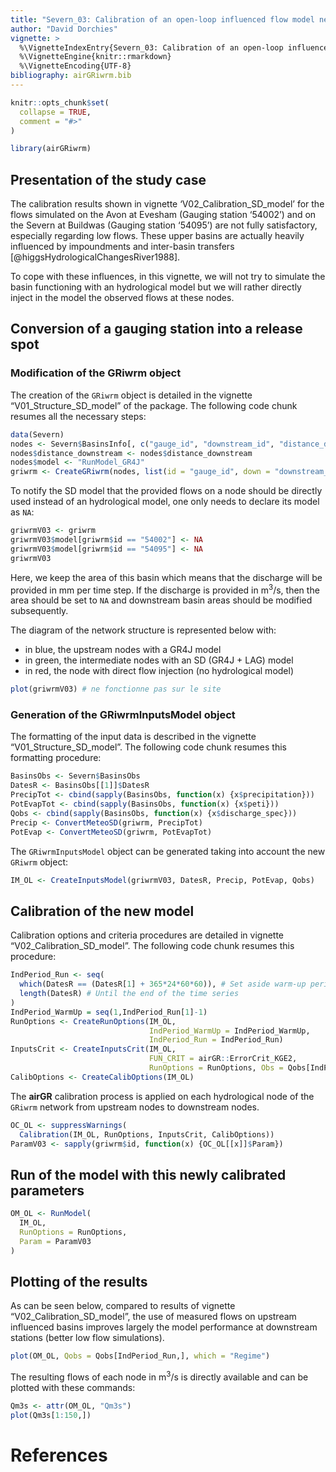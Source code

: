 ```yaml
---
title: "Severn_03: Calibration of an open-loop influenced flow model network"
author: "David Dorchies"
vignette: >
  %\VignetteIndexEntry{Severn_03: Calibration of an open-loop influenced flow model network}
  %\VignetteEngine{knitr::rmarkdown}
  %\VignetteEncoding{UTF-8}
bibliography: airGRiwrm.bib
---
```


```r
knitr::opts_chunk$set(
  collapse = TRUE,
  comment = "#>"
)
```

```r
library(airGRiwrm)
```

## Presentation of the study case

The calibration results shown in vignette 'V02_Calibration_SD_model' for the flows simulated on the Avon at Evesham (Gauging station '54002') and on the Severn at Buildwas (Gauging station '54095') are not fully satisfactory, especially regarding low flows. These upper basins are actually heavily influenced by impoundments and inter-basin transfers [@higgsHydrologicalChangesRiver1988].

To cope with these influences, in this vignette, we will not try to simulate the basin functioning with an hydrological model but we will rather directly inject in the model the observed flows at these nodes.

## Conversion of a gauging station into a release spot

### Modification of the GRiwrm object

The creation of the `GRiwrm` object is detailed in the vignette "V01_Structure_SD_model" of the package. The following code chunk resumes all the necessary steps:

```r
data(Severn)
nodes <- Severn$BasinsInfo[, c("gauge_id", "downstream_id", "distance_downstream", "area")]
nodes$distance_downstream <- nodes$distance_downstream
nodes$model <- "RunModel_GR4J"
griwrm <- CreateGRiwrm(nodes, list(id = "gauge_id", down = "downstream_id", length = "distance_downstream"))
```

To notify the SD model that the provided flows on a node should be directly used instead of an hydrological model, one only needs to declare its model as `NA`:

```r
griwrmV03 <- griwrm
griwrmV03$model[griwrm$id == "54002"] <- NA
griwrmV03$model[griwrm$id == "54095"] <- NA
griwrmV03
```

Here, we keep the area of this basin which means that the discharge will be provided in mm per time step. If the discharge is provided in m<sup>3</sup>/s, then the area should be set to `NA` and downstream basin areas should be modified subsequently.

The diagram of the network structure is represented below with:

  * in blue, the upstream nodes with a GR4J model
  * in green, the intermediate nodes with an SD (GR4J + LAG) model
  * in red, the node with direct flow injection (no hydrological model)

```r
plot(griwrmV03) # ne fonctionne pas sur le site
```

### Generation of the GRiwrmInputsModel object

The formatting of the input data is described in the vignette "V01_Structure_SD_model". The following code chunk resumes this formatting procedure:

```r
BasinsObs <- Severn$BasinsObs
DatesR <- BasinsObs[[1]]$DatesR
PrecipTot <- cbind(sapply(BasinsObs, function(x) {x$precipitation}))
PotEvapTot <- cbind(sapply(BasinsObs, function(x) {x$peti}))
Qobs <- cbind(sapply(BasinsObs, function(x) {x$discharge_spec}))
Precip <- ConvertMeteoSD(griwrm, PrecipTot)
PotEvap <- ConvertMeteoSD(griwrm, PotEvapTot)
```

The `GRiwrmInputsModel` object can be generated taking into account the new `GRiwrm` object:

```r
IM_OL <- CreateInputsModel(griwrmV03, DatesR, Precip, PotEvap, Qobs)
```

## Calibration of the new model

Calibration options and criteria procedures are detailed in vignette "V02_Calibration_SD_model". The following code chunk resumes this procedure:

```r
IndPeriod_Run <- seq(
  which(DatesR == (DatesR[1] + 365*24*60*60)), # Set aside warm-up period
  length(DatesR) # Until the end of the time series
)
IndPeriod_WarmUp = seq(1,IndPeriod_Run[1]-1)
RunOptions <- CreateRunOptions(IM_OL,
                               IndPeriod_WarmUp = IndPeriod_WarmUp,
                               IndPeriod_Run = IndPeriod_Run)
InputsCrit <- CreateInputsCrit(IM_OL,
                               FUN_CRIT = airGR::ErrorCrit_KGE2,
                               RunOptions = RunOptions, Obs = Qobs[IndPeriod_Run,])
CalibOptions <- CreateCalibOptions(IM_OL)
```

The **airGR** calibration process is applied on each hydrological node of the `GRiwrm` network from upstream nodes to downstream nodes.

```r
OC_OL <- suppressWarnings(
  Calibration(IM_OL, RunOptions, InputsCrit, CalibOptions))
ParamV03 <- sapply(griwrm$id, function(x) {OC_OL[[x]]$Param})
```

## Run of the model with this newly calibrated parameters

```r
OM_OL <- RunModel(
  IM_OL,
  RunOptions = RunOptions,
  Param = ParamV03
)
```

## Plotting of the results

As can be seen below, compared to results of vignette "V02_Calibration_SD_model", the use of measured flows on upstream influenced basins improves largely the model performance at downstream stations (better low flow simulations).

```r
plot(OM_OL, Qobs = Qobs[IndPeriod_Run,], which = "Regime")
```

The resulting flows of each node in m<sup>3</sup>/s is directly available and can be plotted with these commands:

```r
Qm3s <- attr(OM_OL, "Qm3s")
plot(Qm3s[1:150,])
```


# References
